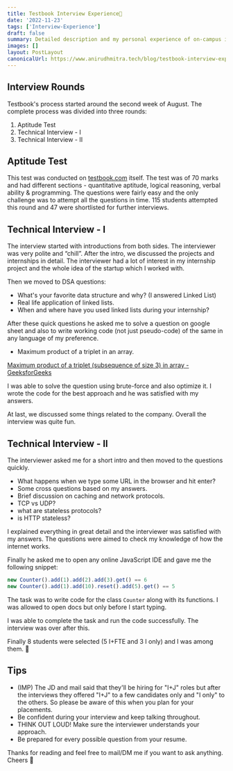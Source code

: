```yaml
---
title: Testbook Interview Experience📃
date: '2022-11-23'
tags: ['Interview-Experience']
draft: false
summary: Detailed description and my personal experience of on-campus interview for the role of software developer at Testbook.
images: []
layout: PostLayout
canonicalUrl: https://www.anirudhmitra.tech/blog/testbook-interview-experience
---
```


<TOCInline toc={props.toc} asDisclosure />

## Interview Rounds

Testbook's process started around the second week of August. The complete process was divided into three rounds:

1. Aptitude Test
2. Technical Interview - I
3. Technical Interview - II

## Aptitude Test

This test was conducted on [testbook.com](http://testbook.com) itself. The test was of 70 marks and had different sections - quantitative aptitude, logical reasoning, verbal ability & programming. The questions were fairly easy and the only challenge was to attempt all the questions in time. 115 students attempted this round and 47 were shortlisted for further interviews.

## Technical Interview - I

The interview started with introductions from both sides. The interviewer was very polite and “chill”. After the intro, we discussed the projects and internships in detail. The interviewer had a lot of interest in my internship project and the whole idea of the startup which I worked with.

Then we moved to DSA questions:

- What's your favorite data structure and why? (I answered Linked List)
- Real life application of linked lists.
- When and where have you used linked lists during your internship?

After these quick questions he asked me to solve a question on google sheet and also to write working code (not just pseudo-code) of the same in any language of my preference.

- Maximum product of a triplet in an array.

[Maximum product of a triplet (subsequence of size 3) in array - GeeksforGeeks](https://www.geeksforgeeks.org/find-maximum-product-of-a-triplet-in-array/)

I was able to solve the question using brute-force and also optimize it. I wrote the code for the best approach and he was satisfied with my answers.

At last, we discussed some things related to the company. Overall the interview was quite fun.

## Technical Interview - II

The interviewer asked me for a short intro and then moved to the questions quickly.

- What happens when we type some URL in the browser and hit enter?
- Some cross questions based on my answers.
- Brief discussion on caching and network protocols.
- TCP vs UDP?
- what are stateless protocols?
- is HTTP stateless?

I explained everything in great detail and the interviewer was satisfied with my answers. The questions were aimed to check my knowledge of how the internet works.

Finally he asked me to open any online JavaScript IDE and gave me the following snippet:

```js
new Counter().add(1).add(2).add(3).get() == 6
new Counter().add(1).add(10).reset().add(5).get() == 5
```

The task was to write code for the class `Counter` along with its functions. I was allowed to open docs but only before I start typing.

I was able to complete the task and run the code successfully. The interview was over after this.

Finally 8 students were selected (5 I+FTE and 3 I only) and I was among them. 🎉

## Tips

- (IMP) The JD and mail said that they'll be hiring for "I+J" roles but after the interviews they offered "I+J" to a few candidates only and "I only" to the others. So please be aware of this when you plan for your placements.
- Be confident during your interview and keep talking throughout.
- THINK OUT LOUD! Make sure the interviewer understands your approach.
- Be prepared for every possible question from your resume.

Thanks for reading and feel free to mail/DM me if you want to ask anything. Cheers 🥂
